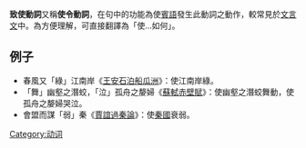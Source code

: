 {{unreferenced|time=2011-07-15T16:54:01+00:00}}
'''致使動詞'''又稱'''使令動詞'''，在句中的功能為使[[賓語|賓語]]發生此動詞之動作，較常見於[[文言文|文言文]]中。為方便理解，可直接翻譯為「使...如何」。
==例子==
*春風又「綠」江南岸《[[王安石|王安石]][[泊船瓜洲|泊船瓜洲]]》：使江南岸綠。
*「舞」幽壑之潛蛟，「泣」孤舟之嫠婦《[[蘇軾|蘇軾]][[赤壁賦|赤壁賦]]》：使幽壑之潛蛟舞動，使孤舟之嫠婦哭泣。
*會盟而謀「弱」秦《[[賈誼|賈誼]][[過秦論|過秦論]]》：使[[秦國|秦國]]衰弱。
[[Category:动词|Category:动词]]